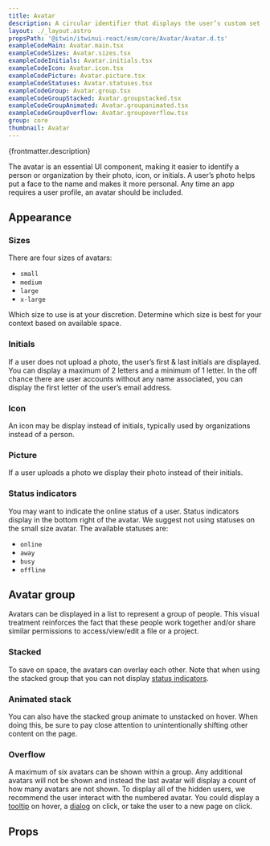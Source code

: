 ```yaml
---
title: Avatar
description: A circular identifier that displays the user’s custom set photo or the user’s first and last name initials.
layout: ./_layout.astro
propsPath: '@itwin/itwinui-react/esm/core/Avatar/Avatar.d.ts'
exampleCodeMain: Avatar.main.tsx
exampleCodeSizes: Avatar.sizes.tsx
exampleCodeInitials: Avatar.initials.tsx
exampleCodeIcon: Avatar.icon.tsx
exampleCodePicture: Avatar.picture.tsx
exampleCodeStatuses: Avatar.statuses.tsx
exampleCodeGroup: Avatar.group.tsx
exampleCodeGroupStacked: Avatar.groupstacked.tsx
exampleCodeGroupAnimated: Avatar.groupanimated.tsx
exampleCodeGroupOverflow: Avatar.groupoverflow.tsx
group: core
thumbnail: Avatar
---
```



<p>{frontmatter.description}</p>

<LiveExample src={frontmatter.exampleCodeMain} />

The avatar is an essential UI component, making it easier to identify a person or organization by their photo, icon, or initials. A user’s photo helps put a face to the name and makes it more personal. Any time an app requires a user profile, an avatar should be included.

## Appearance

### Sizes

There are four sizes of avatars:

<LiveExample src={frontmatter.exampleCodeSizes} />

- `small`
- `medium`
- `large`
- `x-large`

Which size to use is at your discretion. Determine which size is best for your context based on available space.

### Initials

If a user does not upload a photo, the user’s first & last initials are displayed. You can display a maximum of 2 letters and a minimum of 1 letter. In the off chance there are user accounts without any name associated, you can display the first letter of the user’s email address.

<LiveExample src={frontmatter.exampleCodeInitials} />

### Icon

An icon may be display instead of initials, typically used by organizations instead of a person.

<LiveExample src={frontmatter.exampleCodeIcon} />

### Picture

If a user uploads a photo we display their photo instead of their initials.

<LiveExample src={frontmatter.exampleCodePicture} />

### Status indicators

You may want to indicate the online status of a user. Status indicators display in the bottom right of the avatar. We suggest not using statuses on the small size avatar. The available statuses are:

- `online`
- `away`
- `busy`
- `offline`

<LiveExample src={frontmatter.exampleCodeStatuses} />

## Avatar group

Avatars can be displayed in a list to represent a group of people. This visual treatment reinforces the fact that these people work together and/or share similar permissions to access/view/edit a file or a project.

<LiveExample src={frontmatter.exampleCodeGroup} />

### Stacked

To save on space, the avatars can overlay each other. Note that when using the stacked group that you can not display [status indicators](#status-indicators).

<LiveExample src={frontmatter.exampleCodeGroupStacked} />

### Animated stack

You can also have the stacked group animate to unstacked on hover. When doing this, be sure to pay close attention to unintentionally shifting other content on the page.

<LiveExample src={frontmatter.exampleCodeGroupAnimated} />

### Overflow

A maximum of six avatars can be shown within a group. Any additional avatars will not be shown and instead the last avatar will display a count of how many avatars are not shown. To display all of the hidden users, we recommend the user interact with the numbered avatar. You could display a [tooltip](tooltip) on hover, a [dialog](dialog) on click, or take the user to a new page on click.

<LiveExample src={frontmatter.exampleCodeGroupOverflow} />

## Props

<PropsTable path={frontmatter.propsPath} />
